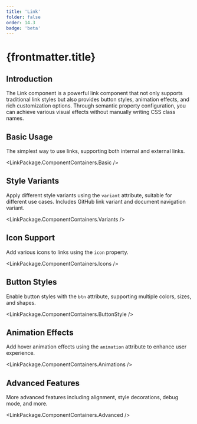 ```yaml
---
title: 'Link'
folder: false
order: 14.3
badge: 'beta'
---
```



# {frontmatter.title}

## Introduction

The Link component is a powerful link component that not only supports traditional link styles but also provides button styles, animation effects, and rich customization options. Through semantic property configuration, you can achieve various visual effects without manually writing CSS class names.

## Basic Usage

The simplest way to use links, supporting both internal and external links.

<LinkPackage.ComponentContainers.Basic />

## Style Variants

Apply different style variants using the `variant` attribute, suitable for different use cases. Includes GitHub link variant and document navigation variant.

<LinkPackage.ComponentContainers.Variants />

## Icon Support

Add various icons to links using the `icon` property.

<LinkPackage.ComponentContainers.Icons />

## Button Styles

Enable button styles with the `btn` attribute, supporting multiple colors, sizes, and shapes.

<LinkPackage.ComponentContainers.ButtonStyle />

## Animation Effects

Add hover animation effects using the `animation` attribute to enhance user experience.

<LinkPackage.ComponentContainers.Animations />

## Advanced Features

More advanced features including alignment, style decorations, debug mode, and more.

<LinkPackage.ComponentContainers.Advanced />
